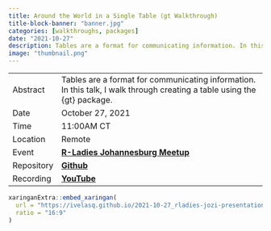 ```yaml
---
title: Around the World in a Single Table (gt Walkthrough)
title-block-banner: "banner.jpg"
categories: [walkthroughs, packages]
date: "2021-10-27"
description: Tables are a format for communicating information. In this talk, I walk through creating a table using the {gt} package.
image: "thumbnail.png"
---
```


|            |                                                                                                                                         |
|------------|-----------------------------------------------------------------------------------------------------------------------------------------|
| Abstract   | Tables are a format for communicating information. In this talk, I walk through creating a table using the {gt} package. |
| Date       | October 27, 2021                                                                                                                        |
| Time       | 11:00AM CT                                                                                                                                 |
| Location   | Remote                                                                                                                                  |
| Event      | [**R-Ladies Johannesburg Meetup**](https://www.meetup.com/rladies-johannesburg/events/281522272/)                                           |
| Repository | [**Github**](https://github.com/ivelasq/2021-10-27_rladies-jozi-presentation)                                                           |
| Recording  | [**YouTube**](https://www.youtube.com/watch?v=12ySKyWwX4Y)                                                                              |

```r
xaringanExtra::embed_xaringan(
  url = "https://ivelasq.github.io/2021-10-27_rladies-jozi-presentation/slides.html#1",
  ratio = "16:9"
)
```